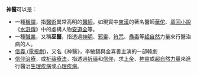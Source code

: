 '''神醫'''可以是：

*一種[[稱謂|稱謂]]，指[[醫術|醫術]]異常高明的[[醫師|醫師]]，如現實中[[東漢|東漢]]的著名醫師[[華佗|華佗]]、[[章回小說|章回小說]]《[[水滸傳|水滸傳]]》中的虛構人物[[安道全|安道全]]等。
*一種[[神醫_(職業)|職業]]，又稱'''巫醫'''，指透過[[神明|神明]]、[[邪靈|邪靈]]、[[符咒|符咒]]、[[蠱毒|蠱毒]]等[[超自然|超自然]]力量來行醫治病的人。
*[[信義_(電視劇)|信義 (電視劇)]]，又名《神醫》，李敏鎬與金喜善主演的一部韓劇
*[[信仰治療|信仰治療]]，或[[祈禱療法|祈禱療法]]，指透過[[祈禱|祈禱]]和[[信仰|信仰]]，求[[上帝|上帝]]、[[神靈|神靈]]或[[超自然力量|超自然力量]]來進行醫治[[生理疾病|生理疾病]]或[[心理疾病|心理疾病]]。

{{disambig|S|Cat=二字消歧義}}